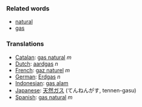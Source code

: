 ===Related words===

*[[natural]]
*[[gas]]

===Translations===
*[[Catalan]]: [[gas natural]] ''m''
*[[Dutch]]: [[aardgas]] ''n''
*[[French]]: [[gaz naturel]] ''m''
*[[German]]: [[Erdgas]] ''n''
*[[Indonesian]]: [[gas alam]]
*[[Japanese]]: [[天然ガス]] (てんねんがす, tennen-gasu)
*[[Spanish]]: [[gas natural]] ''m''